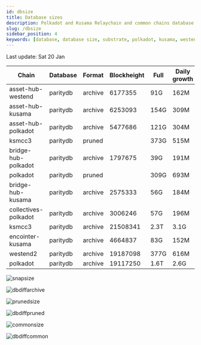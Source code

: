 ```yaml
---
id: dbsize
title: Database sizes
description: Polkadot and Kusama Relaychain and common chains database sizes
slug: /dbsize
sidebar_position: 4
keywords: [database, database size, substrate, polkadot, kusama, westend]
---
```



Last update: Sat 20 Jan

| Chain    | Database   | Format | Blockheight | Full         | Daily growth |
| ------------------------| ----------- | -------- | ------- | ---------- | ----- | 
| asset-hub-westend | paritydb | archive | 6177355 | 91G | 162M |
| asset-hub-kusama | paritydb | archive | 6253093 | 154G | 309M |
| asset-hub-polkadot | paritydb | archive | 5477686 | 121G | 304M |
| ksmcc3 | paritydb | pruned |  | 373G | 515M |
| bridge-hub-polkadot | paritydb | archive | 1797675 | 39G | 191M |
| polkadot | paritydb | pruned |  | 309G | 693M |
| bridge-hub-kusama | paritydb | archive | 2575333 | 56G | 184M |
| collectives-polkadot | paritydb | archive | 3006246 | 57G | 196M |
| ksmcc3 | paritydb | archive | 21508341 | 2.3T | 3.1G |
| encointer-kusama | paritydb | archive | 4664837 | 83G | 152M |
| westend2 | paritydb | archive | 19187098 | 377G | 616M |
| polkadot | paritydb | archive | 19117250 | 1.6T | 2.6G |

![snapsize](/img/archivesize.png)

![dbdiffarchive](/img/dbdiffrelay.png)

![prunedsize](/img/prunedsize.png)

![dbdiffpruned](/img/dbdiffpruned.png)

![commonsize](/img/commonsize.png)

![dbdiffcommon](/img/dbdiffcommon.png)
